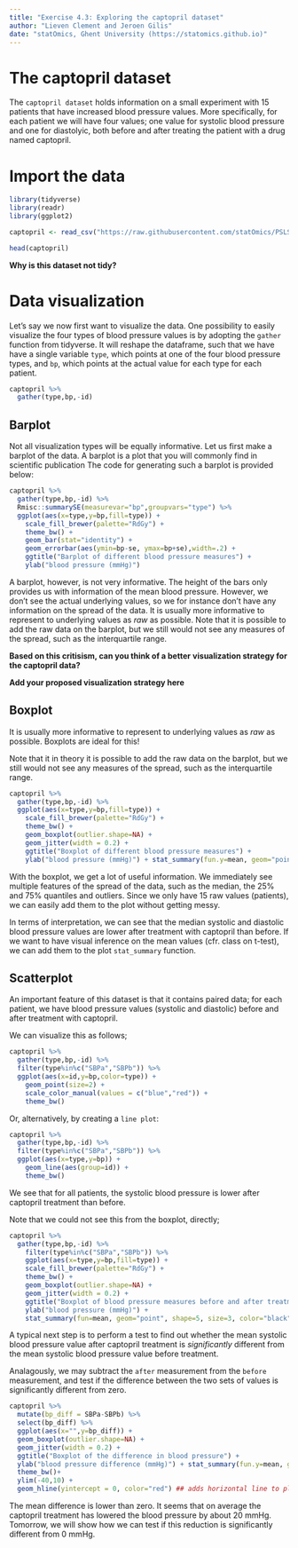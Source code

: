 ```yaml
---
title: "Exercise 4.3: Exploring the captopril dataset"
author: "Lieven Clement and Jeroen Gilis"
date: "statOmics, Ghent University (https://statomics.github.io)"
---
```


# The captopril dataset

The `captopril dataset` holds information on a small experiment with
15 patients that have increased blood pressure values.
More specifically, for each patient we will have four values;
one value for systolic blood pressure and one for diastolyic,
both before and after treating the patient with a drug named captopril.

# Import the data

```r
library(tidyverse)
library(readr)
library(ggplot2)
```

```r
captopril <- read_csv("https://raw.githubusercontent.com/statOmics/PSLS21/data/captopril.txt")
```

```r
head(captopril)
```

**Why is this dataset not tidy?**

# Data visualization

Let's say we now first want to visualize the data.
One possibility to easily visualize the four types
of blood pressure values is by adopting the `gather`
function from tidyverse. It will reshape the dataframe,
such that we have have a single variable `type`, which
points at one of the four blood pressure types, and `bp`,
which points at the actual value for each type
for each patient.

```r
captopril %>%
  gather(type,bp,-id)
```

## Barplot

Not all visualization types will be equally informative.
Let us first make a barplot of the data. A barplot is a plot that you will
commonly find in scientific publication The code for generating such a barplot
is provided below:

```r
captopril %>%
  gather(type,bp,-id) %>%
  Rmisc::summarySE(measurevar="bp",groupvars="type") %>%
  ggplot(aes(x=type,y=bp,fill=type)) +
    scale_fill_brewer(palette="RdGy") +
    theme_bw() +
    geom_bar(stat="identity") +
    geom_errorbar(aes(ymin=bp-se, ymax=bp+se),width=.2) +
    ggtitle("Barplot of different blood pressure measures") +
    ylab("blood pressure (mmHg)")
```

A barplot, however, is not very informative. The height of the
bars only provides us with information of the mean blood pressure.
However, we don't see the actual underlying values, so we for
instance don't have any information on the spread of the data.
It is usually more informative to represent to underlying
values as _raw_ as possible. Note that it is possible to add the
raw data on the barplot, but we still would not see any measures
of the spread, such as the interquartile range.

**Based on this critisism, can you think of a better**
**visualization strategy for the captopril data?**

**Add your proposed visualization strategy here**

## Boxplot

It is usually more informative to represent to underlying
values as _raw_ as possible. Boxplots are ideal for this!

Note that it in theory it is possible to add the raw data on
the barplot, but we still would not see any measures of the
spread, such as the interquartile range.

```r
captopril %>%
  gather(type,bp,-id) %>%
  ggplot(aes(x=type,y=bp,fill=type)) +
    scale_fill_brewer(palette="RdGy") +
    theme_bw() +
    geom_boxplot(outlier.shape=NA) +
    geom_jitter(width = 0.2) +
    ggtitle("Boxplot of different blood pressure measures") +
    ylab("blood pressure (mmHg)") + stat_summary(fun.y=mean, geom="point", shape=5, size=3, color="black", fill="black")
```

With the boxplot, we get a lot of useful information.
We immediately see multiple features of the spread of
the data, such as the median, the 25% and 75% quantiles
and outliers. Since we only have 15 raw values (patients),
we can easily add them to the plot without getting messy.

In terms of interpretation, we can see that the median
systolic and diastolic blood pressure values are lower
after treatment with captopril than before. If we want to
have visual inference on the mean values (cfr. class on t-test),
we can add them to the plot `stat_summary` function.

## Scatterplot

An important feature of this dataset is that it contains
paired data; for each patient, we have blood pressure values
(systolic and diastolic) before and after treatment with
captopril.

We can visualize this as follows;

```r
captopril %>%
  gather(type,bp,-id) %>%
  filter(type%in%c("SBPa","SBPb")) %>%
  ggplot(aes(x=id,y=bp,color=type)) +
    geom_point(size=2) +
    scale_color_manual(values = c("blue","red")) +
    theme_bw()
```

Or, alternatively, by creating a `line plot`:

```r
captopril %>%
  gather(type,bp,-id) %>%
  filter(type%in%c("SBPa","SBPb")) %>%
  ggplot(aes(x=type,y=bp)) +
    geom_line(aes(group=id)) +
    theme_bw()
```

We see that for all patients, the systolic blood
pressure is lower after captopril treatment than before.

Note that we could not see this from the boxplot, directly;

```r
captopril %>%
  gather(type,bp,-id) %>%
    filter(type%in%c("SBPa","SBPb")) %>%
    ggplot(aes(x=type,y=bp,fill=type)) +
    scale_fill_brewer(palette="RdGy") +
    theme_bw() +
    geom_boxplot(outlier.shape=NA) +
    geom_jitter(width = 0.2) +
    ggtitle("Boxplot of blood pressure measures before and after treatment") +
    ylab("blood pressure (mmHg)") +
    stat_summary(fun=mean, geom="point", shape=5, size=3, color="black", fill="black")
```

A typical next step is to perform a test to find out
whether the mean systolic blood pressure value after
captopril treatment is _significantly_ different from
the mean systolic blood pressure value before treatment.

Analagously, we may subtract the `after` measurement from the
`before` measurement, and test if the difference between the
two sets of values is significantly different from zero.

```r
captopril %>%
  mutate(bp_diff = SBPa-SBPb) %>%
  select(bp_diff) %>%
  ggplot(aes(x="",y=bp_diff)) +
  geom_boxplot(outlier.shape=NA) +
  geom_jitter(width = 0.2) +
  ggtitle("Boxplot of the difference in blood pressure") +
  ylab("blood pressure difference (mmHg)") + stat_summary(fun.y=mean, geom="point", shape=5, size=3, color="black", fill="black") +
  theme_bw()+
  ylim(-40,10) +
  geom_hline(yintercept = 0, color="red") ## adds horizontal line to plot
```

The mean difference is lower than zero. It seems that on average the captopril
treatment has lowered the blood pressure by about 20 mmHg. Tomorrow, we will
show how we can test if this reduction is significantly different from 0 mmHg.
